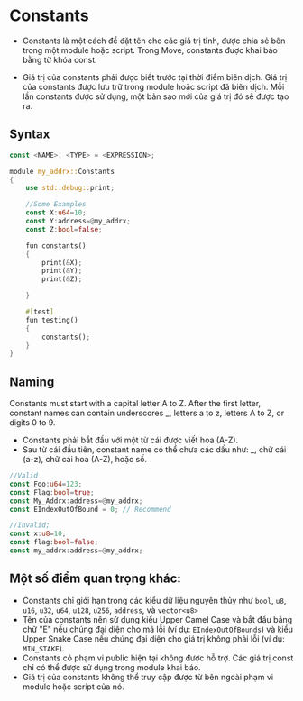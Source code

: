 # Constants

- Constants là một cách để đặt tên cho các giá trị tĩnh, được chia sẻ bên trong một module hoặc script. Trong Move, constants được khai báo bằng từ khóa const.

- Giá trị của constants phải được biết trước tại thời điểm biên dịch. Giá trị của constants được lưu trữ trong module hoặc script đã biên dịch. Mỗi lần constants được sử dụng, một bản sao mới của giá trị đó sẽ được tạo ra.

## Syntax
```rust
const <NAME>: <TYPE> = <EXPRESSION>;
```

```rust
module my_addrx::Constants
{
    use std::debug::print;

    //Some Examples
    const X:u64=10;
    const Y:address=@my_addrx;
    const Z:bool=false;

    fun constants()
    {
        print(&X);
        print(&Y);
        print(&Z);

    }

    #[test]
    fun testing()
    {
        constants();
    }
}
```

## Naming
Constants must start with a capital letter A to Z. After the first letter, constant names can contain underscores _, letters a to z, letters A to Z, or digits 0 to 9.
- Constants phải bắt đầu với một từ cái được viết hoa (A-Z).
- Sau từ cái đầu tiên, constant name có thể chưa các dấu như: _, chữ cái (a-z), chữ cái hoa (A-Z), hoặc số.

```rust
//Valid
const Foo:u64=123;
const Flag:bool=true;
const My_Addrx:address=@my_addrx;
const EIndexOutOfBound = 0; // Recommend

//Invalid;
const x:u8=10;
const flag:bool=false;
const my_addrx:address=@my_addrx;
```

## Một số điểm quan trọng khác:
- Constants chỉ giới hạn trong các kiểu dữ liệu nguyên thủy như `bool`, `u8`, `u16`, `u32`, `u64`, `u128`, `u256`, `address`, và `vector<u8>`
- Tên của constants nên sử dụng kiểu Upper Camel Case và bắt đầu bằng chữ "E" nếu chúng đại diện cho mã lỗi (ví dụ: `EIndexOutOfBounds`) và kiểu Upper Snake Case nếu chúng đại diện cho giá trị không phải lỗi (ví dụ: `MIN_STAKE`).
- Constants có phạm vi public hiện tại không được hỗ trợ. Các giá trị const chỉ có thể được sử dụng trong module khai báo.
- Giá trị của constants không thể truy cập được từ bên ngoài phạm vi module hoặc script của nó.
